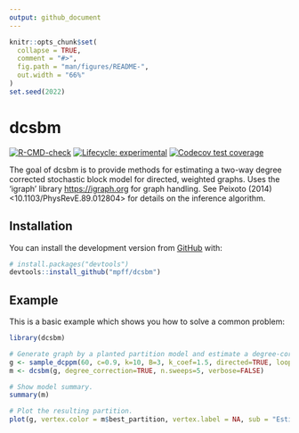 ```yaml
---
output: github_document
---
```


<!-- README.md is generated from README.Rmd. Please edit that file -->

```r
knitr::opts_chunk$set(
  collapse = TRUE,
  comment = "#>",
  fig.path = "man/figures/README-",
  out.width = "66%"
)
set.seed(2022)
```

# dcsbm

<!-- badges: start -->
[![R-CMD-check](https://github.com/mpff/dcsbm/workflows/R-CMD-check/badge.svg)](https://github.com/mpff/dcsbm/actions)
[![Lifecycle: experimental](https://img.shields.io/badge/lifecycle-experimental-orange.svg)](https://lifecycle.r-lib.org/articles/stages.html#experimental)
[![Codecov test coverage](https://codecov.io/gh/mpff/dcsbm/branch/main/graph/badge.svg)](https://app.codecov.io/gh/mpff/dcsbm?branch=main)
<!-- badges: end -->

The goal of dcsbm is to provide methods for estimating a two-way degree corrected stochastic block model for directed, weighted graphs. 
Uses the 'igraph' library <https://igraph.org> for graph handling. 
See Peixoto (2014) <10.1103/PhysRevE.89.012804> for details on the inference algorithm.


## Installation

You can install the development version from [GitHub](https://github.com/) with:

```r
# install.packages("devtools")
devtools::install_github("mpff/dcsbm")
```


## Example

This is a basic example which shows you how to solve a common problem:

```r
library(dcsbm)

# Generate graph by a planted partition model and estimate a degree-corrected SBM.
g <- sample_dcppm(60, c=0.9, k=10, B=3, k_coef=1.5, directed=TRUE, loops=TRUE)
m <- dcsbm(g, degree_correction=TRUE, n.sweeps=5, verbose=FALSE)

# Show model summary.
summary(m)

# Plot the resulting partition.
plot(g, vertex.color = m$best_partition, vertex.label = NA, sub = "Estimated partition")
```

